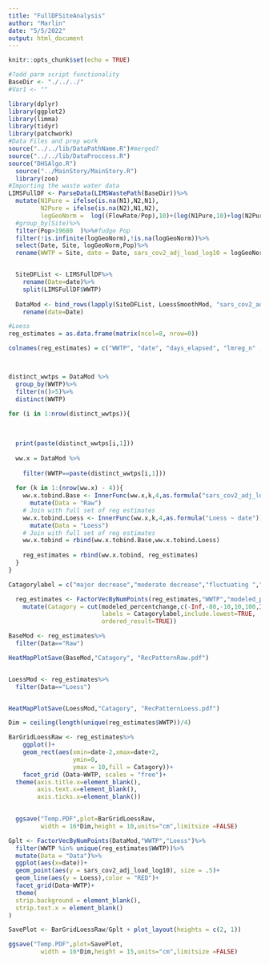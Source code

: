 ```yaml
---
title: "FullDFSiteAnalysis"
author: "Marlin"
date: "5/5/2022"
output: html_document
---
```


```r
knitr::opts_chunk$set(echo = TRUE)
```

```r

#?add parm script functionality
BaseDir <- "./../../"
#Var1 <- ""

library(dplyr)
library(ggplot2)
library(limma)
library(tidyr)
library(patchwork)
#Data Files and prep work
source("../../lib/DataPathName.R")#merged?
source("../../lib/DataProccess.R")
source("DHSAlgo.R")
  source("../MainStory/MainStory.R")
  library(zoo)
#Importing the waste water data
LIMSFullDF <- ParseData(LIMSWastePath(BaseDir))%>%
  mutate(N1Pure = ifelse(is.na(N1),N2,N1),
         N2Pure = ifelse(is.na(N2),N1,N2),
         logGeoNorm =  log((FlowRate/Pop),10)+(log(N1Pure,10)+log(N2Pure,10))/2)%>%
  #group_by(Site)%>%
  filter(Pop>19680	)%>%#fudge Pop
  filter(!is.infinite(logGeoNorm),!is.na(logGeoNorm))%>%
  select(Date, Site, logGeoNorm,Pop)%>%
  rename(WWTP = Site, date = Date, sars_cov2_adj_load_log10 = logGeoNorm)


  SiteDFList <- LIMSFullDF%>%
    rename(Date=date)%>%
    split(LIMSFullDF$WWTP)
  
  DataMod <- bind_rows(lapply(SiteDFList, LoessSmoothMod, "sars_cov2_adj_load_log10","Loess", "guess"))%>%
    rename(date=Date)

```

```r
#Loess
reg_estimates = as.data.frame(matrix(ncol=8, nrow=0))

colnames(reg_estimates) = c("WWTP", "date", "days_elapsed", "lmreg_n" , "lmreg_slope", "lmreg_sig", "modeled_percentchange","Data")



distinct_wwtps = DataMod %>%
  group_by(WWTP)%>%
  filter(n()>5)%>%
  distinct(WWTP)

for (i in 1:nrow(distinct_wwtps)){
  
  
  
  print(paste(distinct_wwtps[i,1]))
  
  ww.x = DataMod %>%
    
    filter(WWTP==paste(distinct_wwtps[i,1]))
  
  for (k in 1:(nrow(ww.x) - 4)){
    ww.x.tobind.Base <- InnerFunc(ww.x,k,4,as.formula("sars_cov2_adj_load_log10 ~ date"))%>%
      mutate(Data = "Raw")
    # Join with full set of reg estimates
    ww.x.tobind.Loess <- InnerFunc(ww.x,k,4,as.formula("Loess ~ date"))%>%
      mutate(Data = "Loess")
    # Join with full set of reg estimates
    ww.x.tobind = rbind(ww.x.tobind.Base,ww.x.tobind.Loess)
    
    reg_estimates = rbind(ww.x.tobind, reg_estimates)
  }
}

```

```r
Catagorylabel = c("major decrease","moderate decrease","fluctuating ","moderate increase","major increase")

  reg_estimates <- FactorVecByNumPoints(reg_estimates,"WWTP","modeled_percentchange")%>%
    mutate(Catagory = cut(modeled_percentchange,c(-Inf,-80,-10,10,100,Inf),
                          labels = Catagorylabel,include.lowest=TRUE,
                          ordered_result=TRUE))

```

```r

BaseMod <- reg_estimates%>%
  filter(Data=="Raw")

HeatMapPlotSave(BaseMod,"Catagory", "RecPatternRaw.pdf")


LoessMod <- reg_estimates%>%
  filter(Data=="Loess")


HeatMapPlotSave(LoessMod,"Catagory", "RecPatternLoess.pdf")

```

```r

Dim = ceiling(length(unique(reg_estimates$WWTP))/4)

BarGridLoessRaw <- reg_estimates%>%
    ggplot()+
    geom_rect(aes(xmin=date-2,xmax=date+2,
                  ymin=0,
                  ymax = 10,fill = Catagory))+
    facet_grid (Data~WWTP, scales = "free")+
  theme(axis.title.x=element_blank(),
        axis.text.x=element_blank(),
        axis.ticks.x=element_blank())

  
  ggsave("Temp.PDF",plot=BarGridLoessRaw,
         width = 16*Dim,height = 10,units="cm",limitsize =FALSE)
```
  
```r
Gplt <- FactorVecByNumPoints(DataMod,"WWTP","Loess")%>%
  filter(WWTP %in% unique(reg_estimates$WWTP))%>%
  mutate(Data = "Data")%>%
  ggplot(aes(x=date))+
  geom_point(aes(y = sars_cov2_adj_load_log10), size = .5)+
  geom_line(aes(y = Loess),color = "RED")+
  facet_grid(Data~WWTP)+
  theme(
  strip.background = element_blank(),
  strip.text.x = element_blank()
)

SavePlot <- BarGridLoessRaw/Gplt + plot_layout(heights = c(2, 1))

ggsave("Temp.PDF",plot=SavePlot,
         width = 16*Dim,height = 15,units="cm",limitsize =FALSE)

```
